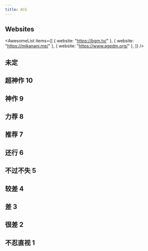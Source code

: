 ```yaml
---
title: ACG
---
```



## Websites

<AwesomeList
  items={[
    { website: "https://bgm.tv/" },
    { website: "https://mikanani.me/" },
    { website: "https://www.agedm.org/" },
  ]}
/>

## 未定

<Bgm rate={0} />

## 超神作 10

<Bgm rate={10} />

## 神作 9

<Bgm rate={9} />

## 力荐 8

<Bgm rate={8} />

## 推荐 7

<Bgm rate={7} />

## 还行 6

<Bgm rate={6} />

## 不过不失 5

<Bgm rate={5} />

## 较差 4

<Bgm rate={4} />

## 差 3

<Bgm rate={3} />

## 很差 2

<Bgm rate={2} />

## 不忍直视 1

<Bgm rate={1} />
